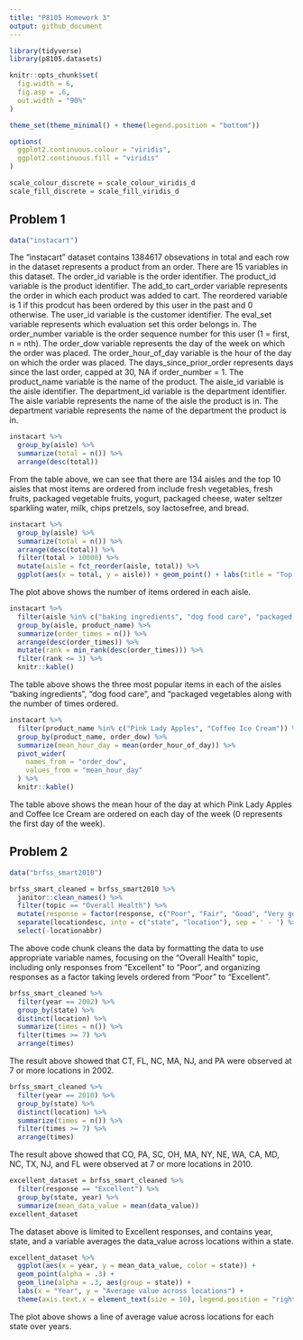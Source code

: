 ```yaml
---
title: "P8105 Homework 3"
output: github_document
---
```


```r
library(tidyverse)
library(p8105.datasets)

knitr::opts_chunk$set(
  fig.width = 6,
  fig.asp = .6,
  out.width = "90%"
)

theme_set(theme_minimal() + theme(legend.position = "bottom"))

options(
  ggplot2.continuous.colour = "viridis",
  ggplot2.continuous.fill = "viridis"
)

scale_colour_discrete = scale_colour_viridis_d
scale_fill_discrete = scale_fill_viridis_d
```


## Problem 1

```r
data("instacart")
```

The "instacart" dataset contains 1384617 obsevations in total and each row in the dataset represents a product from an order. There are 15 variables in this dataset. The order_id variable is the order identifier. The product_id variable is the product identifier. The add_to cart_order variable represents the order in which each product was added to cart. The reordered variable is 1 if this prodcut has been ordered by this user in the past and 0 otherwise. The user_id variable is the customer identifier. The eval_set variable represents  which evaluation set this order belongs in. The order_number variable is the order sequence number for this user (1 = first,  n = nth). The order_dow variable represents the day of the week on which the order was placed. The order_hour_of_day variable is the hour of the day on which the order was placed. The days_since_prior_order represents days since the last order, capped at 30, NA if order_number = 1. The product_name variable is the name of the product. The aisle_id variable is the aisle identifier. The department_id variable is the department identifier. The aisle variable represents the name of the aisle the product is in. The department variable represents the name of the department the product is in.

```r
instacart %>%
  group_by(aisle) %>%
  summarize(total = n()) %>%
  arrange(desc(total))
```

From the table above, we can see that there are 134 aisles and the top 10 aisles that most items are ordered from include fresh vegetables, fresh fruits, packaged vegetable fruits, yogurt, packaged cheese, water seltzer sparkling water, milk, chips pretzels, soy lactosefree, and bread.

```r
instacart %>%
  group_by(aisle) %>%
  summarize(total = n()) %>%
  arrange(desc(total)) %>%
  filter(total > 10000) %>%
  mutate(aisle = fct_reorder(aisle, total)) %>%
  ggplot(aes(x = total, y = aisle)) + geom_point() + labs(title = "Top 39 Aisles With Most Items Ordered", xlab = "Number of items", ylab = "Aisle") + scale_x_continuous(breaks = seq(from = 0, to = 160000, by = 20000))
```

The plot above shows the number of items ordered in each aisle.

```r
instacart %>%
  filter(aisle %in% c("baking ingredients", "dog food care", "packaged vegetables fruits")) %>%
  group_by(aisle, product_name) %>%
  summarize(order_times = n()) %>%
  arrange(desc(order_times)) %>%
  mutate(rank = min_rank(desc(order_times))) %>%
  filter(rank <= 3) %>%
  knitr::kable()
```

The table above shows the three most popular items in each of the aisles “baking ingredients”, “dog food care”, and “packaged vegetables along with the number of times ordered.

```r
instacart %>%
  filter(product_name %in% c("Pink Lady Apples", "Coffee Ice Cream")) %>%
  group_by(product_name, order_dow) %>%
  summarize(mean_hour_day = mean(order_hour_of_day)) %>%
  pivot_wider(
    names_from = "order_dow",
    values_from = "mean_hour_day"
  ) %>%
  knitr::kable()
```

The table above shows the mean hour of the day at which Pink Lady Apples and Coffee Ice Cream are ordered on each day of the week (0 represents the first day of the week).


## Problem 2

```r
data("brfss_smart2010")
```

```r
brfss_smart_cleaned = brfss_smart2010 %>%
  janitor::clean_names() %>%
  filter(topic == "Overall Health") %>%
  mutate(response = factor(response, c("Poor", "Fair", "Good", "Very good", "Excellent"))) %>%
  separate(locationdesc, into = c("state", "location"), sep = ' - ') %>%
  select(-locationabbr)
```

The above code chunk cleans the data by formatting the data to use appropriate variable names, focusing on the "Overall Health" topic, including only responses from “Excellent” to “Poor”, and organizing responses as a factor taking levels ordered from “Poor” to “Excellent”.

```r
brfss_smart_cleaned %>%
  filter(year == 2002) %>%
  group_by(state) %>%
  distinct(location) %>%
  summarize(times = n()) %>%
  filter(times >= 7) %>%
  arrange(times)
```

The result above showed that CT, FL, NC, MA, NJ, and PA were observed at 7 or more locations in 2002.

```r
brfss_smart_cleaned %>%
  filter(year == 2010) %>%
  group_by(state) %>%
  distinct(location) %>%
  summarize(times = n()) %>%
  filter(times >= 7) %>%
  arrange(times)
```

The result above showed that CO, PA, SC, OH, MA, NY, NE, WA, CA, MD, NC, TX, NJ, and FL were observed at 7 or more locations in 2010.


```r
excellent_dataset = brfss_smart_cleaned %>%
  filter(response == "Excellent") %>%
  group_by(state, year) %>%
  summarize(mean_data_value = mean(data_value))
excellent_dataset
```
The dataset above is limited to Excellent responses, and contains year, state, and a variable averages the data_value across locations within a state.

```r
excellent_dataset %>%
  ggplot(aes(x = year, y = mean_data_value, color = state)) +
  geom_point(alpha = .3) +
  geom_line(alpha = .3, aes(group = state)) +
  labs(x = "Year", y = "Average value across locations") + 
  theme(axis.text.x = element_text(size = 10), legend.position = "right")
```

The plot above shows a line of average value across locations for each state over years.


